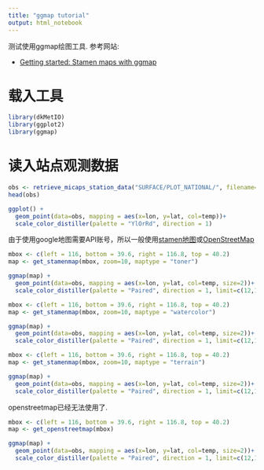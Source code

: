 ```yaml
---
title: "ggmap tutorial"
output: html_notebook
---
```


测试使用ggmap绘图工具. 参考网站:

* [Getting started: Stamen maps with ggmap](https://statisticaloddsandends.wordpress.com/2018/10/25/getting-started-stamen-maps-with-ggmap/)

# 载入工具

```r
library(dkMetIO)
library(ggplot2)
library(ggmap)
```

# 读入站点观测数据

```r
obs <- retrieve_micaps_station_data("SURFACE/PLOT_NATIONAL/", filename="20190419200000.000")
head(obs)
```

```r
ggplot() +
  geom_point(data=obs, mapping = aes(x=lon, y=lat, col=temp))+
  scale_color_distiller(palette = "YlOrRd", direction = 1)
```

由于使用google地图需要API账号，所以一般使用[stamen地图](http://maps.stamen.com/)或[OpenStreetMap](https://www.openstreetmap.org/)

```r
mbox <- c(left = 116, bottom = 39.6, right = 116.8, top = 40.2)
map <- get_stamenmap(mbox, zoom=10, maptype = "toner")

ggmap(map) + 
  geom_point(data=obs, mapping = aes(x=lon, y=lat, col=temp, size=2))+
  scale_color_distiller(palette = "Paired", direction = 1, limit=c(12,17))
```
```r
mbox <- c(left = 116, bottom = 39.6, right = 116.8, top = 40.2)
map <- get_stamenmap(mbox, zoom=10, maptype = "watercolor")

ggmap(map) + 
  geom_point(data=obs, mapping = aes(x=lon, y=lat, col=temp, size=2))+
  scale_color_distiller(palette = "Paired", direction = 1, limit=c(12,17))
```

```r
mbox <- c(left = 116, bottom = 39.6, right = 116.8, top = 40.2)
map <- get_stamenmap(mbox, zoom=10, maptype = "terrain")

ggmap(map) + 
  geom_point(data=obs, mapping = aes(x=lon, y=lat, col=temp, size=2))+
  scale_color_distiller(palette = "Paired", direction = 1, limit=c(12,17))
```


openstreetmap已经无法使用了.
```r
mbox <- c(left = 116, bottom = 39.6, right = 116.8, top = 40.2)
map <- get_openstreetmap(mbox)

ggmap(map) + 
  geom_point(data=obs, mapping = aes(x=lon, y=lat, col=temp, size=2))+
  scale_color_distiller(palette = "Paired", direction = 1, limit=c(12,17))
```
